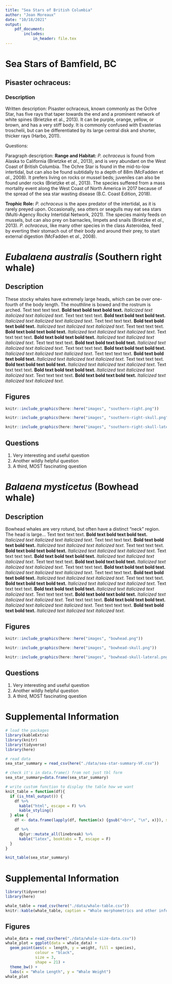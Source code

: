 ```yaml
---
title: "Sea Stars of British Columbia"
author: "Joan Moreaux"
date: "10/18/2021"
output:
    pdf_document:
        includes:
            in_header: file.tex
---
```


# Sea Stars of Bamfield, BC

## Pisaster ochraceus:
### Description
Written description: Pisaster ochraceus, known commonly as the Ochre Star, has five rays that taper towards the end and a prominent network of white spines (Brietzke et al., 2013). It can be purple, orange, yellow, or brown, and has a very stiff body. It is commonly confused with Evasterias troschelii, but can be differentiated by its large central disk and shorter, thicker rays (Harbo, 2011).

Questions:
 
 



Paragraph description: 
**Range and Habitat:** *P. ochraceus* is found from Alaska to California (Brietzke et *al.*, 2013), and is very abundant on the West Coast of British Columbia. The Ochre Star is found in the mid-to-low intertidal, but can also be found subtidally to a depth of 88m (McFadden et *al.*, 2008). It prefers living on rocks or mussel beds; juveniles can also be found under rocks (Brietzke et *al.*, 2013). The species suffered from a mass mortality event along the West Coast of North America in 2017 because of the spread of the sea star wasting disease (B.C. Coast Edition, 2018).

**Trophic Role:** *P. ochraceus* is the apex predator of the intertidal, as it is rarely preyed upon. Occasionally, sea otters or seagulls may eat sea stars (Multi-Agency Rocky Intertidal Network, 2021). The species mainly feeds on mussels, but can also prey on barnacles, limpets and snails (Brietzke et *al.*, 2013). *P. ochraceus*, like many other species in the class Asteroidea, feed by everting their stomach out of their body and around their prey, to start external digestion (McFadden et *al.*, 2008). 

# *Eubalaena australis* (Southern right whale)

## Description

These stocky whales have extremely large heads, which can be over one-fourth of the body length. The mouthline is bowed and the rostrum is arched. Text text text text. **Bold text bold text bold text.** *Italicized text italicized text italicized text*. Text text text text. **Bold text bold text bold text.** *Italicized text italicized text italicized text*. Text text text text. **Bold text bold text bold text.** *Italicized text italicized text italicized text*. Text text text text. **Bold text bold text bold text.** *Italicized text italicized text italicized text*. Text text text text. **Bold text bold text bold text.** *Italicized text italicized text italicized text*. Text text text text. **Bold text bold text bold text.** *Italicized text italicized text italicized text*. Text text text text. **Bold text bold text bold text.** *Italicized text italicized text italicized text*. Text text text text. **Bold text bold text bold text.** *Italicized text italicized text italicized text*. Text text text text. **Bold text bold text bold text.** *Italicized text italicized text italicized text*. Text text text text. **Bold text bold text bold text.** *Italicized text italicized text italicized text*. Text text text text. **Bold text bold text bold text.** *Italicized text italicized text italicized text*. 

\newpage 

## Figures

```r
knitr::include_graphics(here::here("images", "southern-right.png"))
```

```r
knitr::include_graphics(here::here("images", "southern-right-skull.png"))
```

```r
knitr::include_graphics(here::here("images", "southern-right-skull-lateral.png"))
```

\newpage 

## Questions

1. Very interesting and useful question 
2. Another wildly helpful question
3. A third, MOST fascinating question

# *Balaena mysticetus* (Bowhead whale)

## Description

Bowhead whales are very rotund, but often have a distinct "neck" region. The head is large... Text text text text. **Bold text bold text bold text.** *Italicized text italicized text italicized text*. Text text text text. **Bold text bold text bold text.** *Italicized text italicized text italicized text*. Text text text text. **Bold text bold text bold text.** *Italicized text italicized text italicized text*. Text text text text. **Bold text bold text bold text.** *Italicized text italicized text italicized text*. Text text text text. **Bold text bold text bold text.** *Italicized text italicized text italicized text*. Text text text text. **Bold text bold text bold text.** *Italicized text italicized text italicized text*. Text text text text. **Bold text bold text bold text.** *Italicized text italicized text italicized text*. Text text text text. **Bold text bold text bold text.** *Italicized text italicized text italicized text*. Text text text text. **Bold text bold text bold text.** *Italicized text italicized text italicized text*. Text text text text. **Bold text bold text bold text.** *Italicized text italicized text italicized text*. Text text text text. **Bold text bold text bold text.** *Italicized text italicized text italicized text*. Text text text text. **Bold text bold text bold text.** *Italicized text italicized text italicized text*. 

\newpage 

## Figures

```r
knitr::include_graphics(here::here("images", "bowhead.png"))
```

```r
knitr::include_graphics(here::here("images", "bowhead-skull.png"))
```

```r
knitr::include_graphics(here::here("images", "bowhead-skull-lateral.png"))
```

\newpage 

## Questions

1. Very interesting and useful question 
2. Another wildly helpful question
3. A third, MOST fascinating question

\newpage


# Supplemental Information

```r
# load the packages
library(kableExtra)
library(knitr)
library(tidyverse)
library(here)

# read data
sea_star_summary = read_csv(here("./data/sea-star-summary-VF.csv"))

# check it's in data.frame() from not just tbl form
sea_star_summary=data.frame(sea_star_summary)

# write custom function to display the table how we want
knit_table = function(df){
  if (is_html_output()) {
    df %>%
      kable("html", escape = F) %>%
      kable_styling()
  } else {
    df <- data.frame(lapply(df, function(x) {gsub("<br>", "\n", x)}), stringsAsFactors = F)

    df %>%
      dplyr::mutate_all(linebreak) %>%
      kable("latex", booktabs = T, escape = F)
  }
}

knit_table(sea_star_summary)
```


# Supplemental Information

```r
library(tidyverse)
library(here)

whale_table = read_csv(here("./data/whale-table.csv"))
knitr::kable(whale_table, caption = "Whale morphometrics and other infomration.")
```

## Figures

```r

whale_data = read_csv(here("./data/whale-size-data.csv"))
whale_plot = ggplot(data = whale_data) +
  geom_point(aes(x = length, y = weight, fill = species), 
             colour = "black", 
             size = 3, 
             shape = 21) +
  theme_bw() +
  labs(x = "Whale Length", y = "Whale Weight")
whale_plot
```
